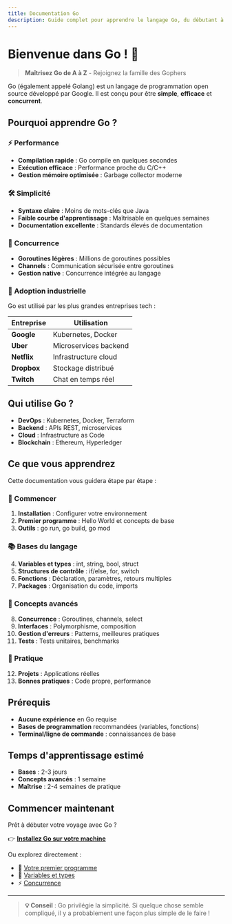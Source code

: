 ```yaml
---
title: Documentation Go
description: Guide complet pour apprendre le langage Go, du débutant à l'expert
---
```


# Bienvenue dans Go ! 🚀

> **Maîtrisez Go de A à Z** - Rejoignez la famille des Gophers

Go (également appelé Golang) est un langage de programmation open source développé par Google. Il est conçu pour être **simple**, **efficace** et **concurrent**.

## Pourquoi apprendre Go ?

### ⚡ Performance
- **Compilation rapide** : Go compile en quelques secondes
- **Exécution efficace** : Performance proche du C/C++
- **Gestion mémoire optimisée** : Garbage collector moderne

### 🛠️ Simplicité
- **Syntaxe claire** : Moins de mots-clés que Java
- **Faible courbe d'apprentissage** : Maîtrisable en quelques semaines
- **Documentation excellente** : Standards élevés de documentation

### 🔄 Concurrence
- **Goroutines légères** : Millions de goroutines possibles
- **Channels** : Communication sécurisée entre goroutines
- **Gestion native** : Concurrence intégrée au langage

### 🏢 Adoption industrielle

Go est utilisé par les plus grandes entreprises tech :

| Entreprise | Utilisation |
|------------|-------------|
| **Google** | Kubernetes, Docker |
| **Uber** | Microservices backend |
| **Netflix** | Infrastructure cloud |
| **Dropbox** | Stockage distribué |
| **Twitch** | Chat en temps réel |

## Qui utilise Go ?

- **DevOps** : Kubernetes, Docker, Terraform
- **Backend** : APIs REST, microservices
- **Cloud** : Infrastructure as Code
- **Blockchain** : Ethereum, Hyperledger

## Ce que vous apprendrez

Cette documentation vous guidera étape par étape :

### 🏁 Commencer
1. **Installation** : Configurer votre environnement
2. **Premier programme** : Hello World et concepts de base
3. **Outils** : go run, go build, go mod

### 📚 Bases du langage
4. **Variables et types** : int, string, bool, struct
5. **Structures de contrôle** : if/else, for, switch
6. **Fonctions** : Déclaration, paramètres, retours multiples
7. **Packages** : Organisation du code, imports

### 🚀 Concepts avancés
8. **Concurrence** : Goroutines, channels, select
9. **Interfaces** : Polymorphisme, composition
10. **Gestion d'erreurs** : Patterns, meilleures pratiques
11. **Tests** : Tests unitaires, benchmarks

### 💼 Pratique
12. **Projets** : Applications réelles
13. **Bonnes pratiques** : Code propre, performance

## Prérequis

- **Aucune expérience** en Go requise
- **Bases de programmation** recommandées (variables, fonctions)
- **Terminal/ligne de commande** : connaissances de base

## Temps d'apprentissage estimé

- **Bases** : 2-3 jours
- **Concepts avancés** : 1 semaine
- **Maîtrise** : 2-4 semaines de pratique

## Commencer maintenant

Prêt à débuter votre voyage avec Go ? 

👉 **[Installez Go sur votre machine](/installation)**

Ou explorez directement :
- 🔧 [Votre premier programme](/premier-programme)
- 📝 [Variables et types](/variables-types)
- ⚡ [Concurrence](/concurrence)

---

> **💡 Conseil** : Go privilégie la simplicité. Si quelque chose semble compliqué, il y a probablement une façon plus simple de le faire !